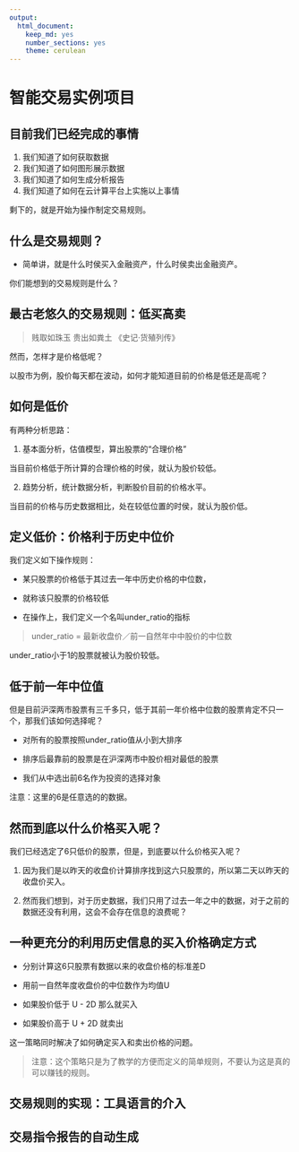 ```yaml
---
output: 
  html_document: 
    keep_md: yes
    number_sections: yes
    theme: cerulean
---
```

# 智能交易实例项目 #

## 目前我们已经完成的事情 ##

1. 我们知道了如何获取数据
2. 我们知道了如何图形展示数据
3. 我们知道了如何生成分析报告
4. 我们知道了如何在云计算平台上实施以上事情

剩下的，就是开始为操作制定交易规则。

## 什么是交易规则？ ##

* 简单讲，就是什么时侯买入金融资产，什么时侯卖出金融资产。

你们能想到的交易规则是什么？

## 最古老悠久的交易规则：低买高卖 ##

> 贱取如珠玉 贵出如粪土   《史记·货殖列传》

然而，怎样才是价格低呢？

以股市为例，股价每天都在波动，如何才能知道目前的价格是低还是高呢？

## 如何是低价 ##
有两种分析思路：

1. 基本面分析，估值模型，算出股票的“合理价格”

当目前价格低于所计算的合理价格的时侯，就认为股价较低。

2.  趋势分析，统计数据分析，判断股价目前的价格水平。

当目前的价格与历史数据相比，处在较低位置的时侯，就认为股价低。

## 定义低价：价格利于历史中位价 ##

我们定义如下操作规则：

* 某只股票的价格低于其过去一年中历史价格的中位数，

* 就称该只股票的价格较低

* 在操作上，我们定义一个名叫under_ratio的指标

> under_ratio = 最新收盘价／前一自然年中中股价的中位数

under_ratio小于1的股票就被认为股价较低。

## 低于前一年中位值 ##

但是目前沪深两市股票有三千多只，低于其前一年价格中位数的股票肯定不只一个，那我们该如何选择呢？

* 对所有的股票按照under_ratio值从小到大排序


* 排序后最靠前的股票是在沪深两市中股价相对最低的股票

* 我们从中选出前6名作为投资的选择对象

注意：这里的6是任意选的的数据。

## 然而到底以什么价格买入呢？ ##

我们已经选定了6只低价的股票，但是，到底要以什么价格买入呢？

1. 因为我们是以昨天的收盘价计算排序找到这六只股票的，所以第二天以昨天的收盘价买入。

2. 然而我们想到，对于历史数据，我们只用了过去一年之中的数据，对于之前的数据还没有利用，这会不会存在信息的浪费呢？

## 一种更充分的利用历史信息的买入价格确定方式 ##

* 分别计算这6只股票有数据以来的收盘价格的标准差D

* 用前一自然年度收盘价的中位数作为均值U

* 如果股价低于 U - 2D 那么就买入

* 如果股价高于 U + 2D 就卖出

这一策略同时解决了如何确定买入和卖出价格的问题。

> 注意：这个策略只是为了教学的方便而定义的简单规则，不要认为这是真的可以赚钱的规则。

## 交易规则的实现：工具语言的介入 ##

## 交易指令报告的自动生成 ##

